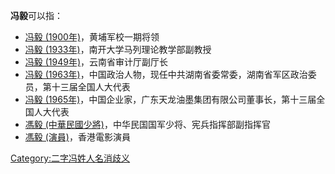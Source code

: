 '''冯毅'''可以指：
* [[冯毅_(1900年)|冯毅 (1900年)]]，黄埔军校一期将领
* [[冯毅_(1933年)|冯毅 (1933年)]]，南开大学马列理论教学部副教授
* [[冯毅_(1949年)|冯毅 (1949年)]]，云南省审计厅副厅长
* [[冯毅_(1963年)|冯毅 (1963年)]]，中国政治人物，现任中共湖南省委常委，湖南省军区政治委员，第十三届全国人大代表
* [[冯毅_(1965年)|冯毅 (1965年)]]，中国企业家，广东天龙油墨集团有限公司董事长，第十三届全国人大代表
* [[馮毅_(中華民國少將)|馮毅 (中華民國少將)]]，中华民国国军少将、宪兵指挥部副指挥官
* [[馮毅_(演員)|馮毅 (演員)]]，香港電影演員
{{disambig}}

[[Category:二字冯姓人名消歧义|Category:二字冯姓人名消歧义]]